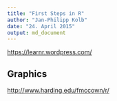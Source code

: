 ```yaml
---
title: "First Steps in R"
author: "Jan-Philipp Kolb"
date: "24. April 2015"
output: md_document
---
```





<https://learnr.wordpress.com/>

## Graphics

<http://www.harding.edu/fmccown/r/>